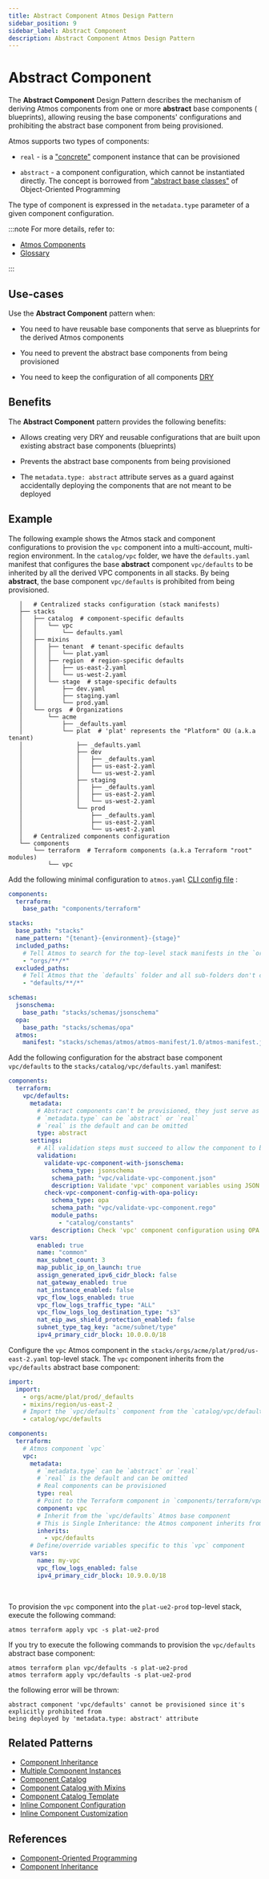 ```yaml
---
title: Abstract Component Atmos Design Pattern
sidebar_position: 9
sidebar_label: Abstract Component
description: Abstract Component Atmos Design Pattern
---
```


# Abstract Component

The **Abstract Component** Design Pattern describes the mechanism of deriving Atmos components from one or more **abstract** base components (
blueprints), allowing reusing the base components' configurations and prohibiting the abstract base component from being provisioned.

Atmos supports two types of components:

- `real` - is a ["concrete"](https://en.wikipedia.org/wiki/Concrete_class) component instance that can be provisioned

- `abstract` - a component configuration, which cannot be instantiated directly. The concept is borrowed
  from ["abstract base classes"](https://en.wikipedia.org/wiki/Abstract_type) of Object-Oriented Programming

The type of component is expressed in the `metadata.type` parameter of a given component configuration.

:::note
For more details, refer to:

- [Atmos Components](/core-concepts/components)
- [Glossary](/terms)

:::

## Use-cases

Use the **Abstract Component** pattern when:

- You need to have reusable base components that serve as blueprints for the derived Atmos components

- You need to prevent the abstract base components from being provisioned

- You need to keep the configuration of all components [DRY](https://en.wikipedia.org/wiki/Don%27t_repeat_yourself)

## Benefits

The **Abstract Component** pattern provides the following benefits:

- Allows creating very DRY and reusable configurations that are built upon existing abstract base components (blueprints)

- Prevents the abstract base components from being provisioned

- The `metadata.type: abstract` attribute serves as a guard against accidentally deploying the components that are not meant to be deployed

## Example

The following example shows the Atmos stack and component configurations to provision the `vpc` component into
a multi-account, multi-region environment. In the `catalog/vpc` folder, we have the `defaults.yaml` manifest that configures the base **abstract**
component `vpc/defaults` to be inherited by all the derived VPC components in all stacks. By being **abstract**, the base component `vpc/defaults`
is prohibited from being provisioned.

```console
   │   # Centralized stacks configuration (stack manifests)
   ├── stacks
   │   ├── catalog  # component-specific defaults
   │   │   └── vpc
   │   │       └── defaults.yaml
   │   ├── mixins
   │   │   ├── tenant  # tenant-specific defaults
   │   │   │   └── plat.yaml
   │   │   ├── region  # region-specific defaults
   │   │   │   ├── us-east-2.yaml
   │   │   │   └── us-west-2.yaml
   │   │   └── stage  # stage-specific defaults
   │   │       ├── dev.yaml
   │   │       ├── staging.yaml
   │   │       └── prod.yaml
   │   └── orgs  # Organizations
   │       └── acme
   │           ├── _defaults.yaml
   │           └── plat  # 'plat' represents the "Platform" OU (a.k.a tenant)
   │               ├── _defaults.yaml
   │               ├── dev
   │               │   ├── _defaults.yaml
   │               │   ├── us-east-2.yaml
   │               │   └── us-west-2.yaml
   │               ├── staging
   │               │   ├── _defaults.yaml
   │               │   ├── us-east-2.yaml
   │               │   └── us-west-2.yaml
   │               └── prod
   │                   ├── _defaults.yaml
   │                   ├── us-east-2.yaml
   │                   └── us-west-2.yaml
   │   # Centralized components configuration
   └── components
       └── terraform  # Terraform components (a.k.a Terraform "root" modules)
           └── vpc
```

Add the following minimal configuration to `atmos.yaml` [CLI config file](/cli/configuration) :

```yaml title="atmos.yaml"
components:
  terraform:
    base_path: "components/terraform"

stacks:
  base_path: "stacks"
  name_pattern: "{tenant}-{environment}-{stage}"
  included_paths:
    # Tell Atmos to search for the top-level stack manifests in the `orgs` folder and its sub-folders
    - "orgs/**/*"
  excluded_paths:
    # Tell Atmos that the `defaults` folder and all sub-folders don't contain top-level stack manifests
    - "defaults/**/*"

schemas:
  jsonschema:
    base_path: "stacks/schemas/jsonschema"
  opa:
    base_path: "stacks/schemas/opa"
  atmos:
    manifest: "stacks/schemas/atmos/atmos-manifest/1.0/atmos-manifest.json"
```

Add the following configuration for the abstract base component `vpc/defaults` to the `stacks/catalog/vpc/defaults.yaml` manifest:

```yaml title="stacks/catalog/vpc/defaults.yaml"
components:
  terraform:
    vpc/defaults:
      metadata:
        # Abstract components can't be provisioned, they just serve as base components (blueprints) for real components
        # `metadata.type` can be `abstract` or `real`
        # `real` is the default and can be omitted
        type: abstract
      settings:
        # All validation steps must succeed to allow the component to be provisioned
        validation:
          validate-vpc-component-with-jsonschema:
            schema_type: jsonschema
            schema_path: "vpc/validate-vpc-component.json"
            description: Validate 'vpc' component variables using JSON Schema
          check-vpc-component-config-with-opa-policy:
            schema_type: opa
            schema_path: "vpc/validate-vpc-component.rego"
            module_paths:
              - "catalog/constants"
            description: Check 'vpc' component configuration using OPA policy
      vars:
        enabled: true
        name: "common"
        max_subnet_count: 3
        map_public_ip_on_launch: true
        assign_generated_ipv6_cidr_block: false
        nat_gateway_enabled: true
        nat_instance_enabled: false
        vpc_flow_logs_enabled: true
        vpc_flow_logs_traffic_type: "ALL"
        vpc_flow_logs_log_destination_type: "s3"
        nat_eip_aws_shield_protection_enabled: false
        subnet_type_tag_key: "acme/subnet/type"
        ipv4_primary_cidr_block: 10.0.0.0/18
```

Configure the `vpc` Atmos component in the `stacks/orgs/acme/plat/prod/us-east-2.yaml` top-level stack. The `vpc` component inherits from
the `vpc/defaults` abstract base component:

```yaml title="stacks/orgs/acme/plat/prod/us-east-2.yaml"
import:
  import:
    - orgs/acme/plat/prod/_defaults
    - mixins/region/us-east-2
    # Import the `vpc/defaults` component from the `catalog/vpc/defaults.yaml` manifest
    - catalog/vpc/defaults

components:
  terraform:
    # Atmos component `vpc`
    vpc:
      metadata:
        # `metadata.type` can be `abstract` or `real`
        # `real` is the default and can be omitted
        # Real components can be provisioned
        type: real
        # Point to the Terraform component in `components/terraform/vpc`
        component: vpc
        # Inherit from the `vpc/defaults` Atmos base component
        # This is Single Inheritance: the Atmos component inherits from one base Atmos component
        inherits:
          - vpc/defaults
      # Define/override variables specific to this `vpc` component
      vars:
        name: my-vpc
        vpc_flow_logs_enabled: false
        ipv4_primary_cidr_block: 10.9.0.0/18
```

<br/>

To provision the `vpc` component into the `plat-ue2-prod` top-level stack, execute the following command:

```shell
atmos terraform apply vpc -s plat-ue2-prod
```

If you try to execute the following commands to provision the `vpc/defaults` abstract base component:

```shell
atmos terraform plan vpc/defaults -s plat-ue2-prod
atmos terraform apply vpc/defaults -s plat-ue2-prod
```

the following error will be thrown:

```console
abstract component 'vpc/defaults' cannot be provisioned since it's explicitly prohibited from 
being deployed by 'metadata.type: abstract' attribute
```

## Related Patterns

- [Component Inheritance](/design-patterns/component-inheritance)
- [Multiple Component Instances](/design-patterns/multiple-component-instances)
- [Component Catalog](/design-patterns/component-catalog)
- [Component Catalog with Mixins](/design-patterns/component-catalog-with-mixins)
- [Component Catalog Template](/design-patterns/component-catalog-template)
- [Inline Component Configuration](/design-patterns/inline-component-configuration)
- [Inline Component Customization](/design-patterns/inline-component-customization)

## References

- [Component-Oriented Programming](/core-concepts/components/component-oriented-programming)
- [Component Inheritance](/core-concepts/components/inheritance)
